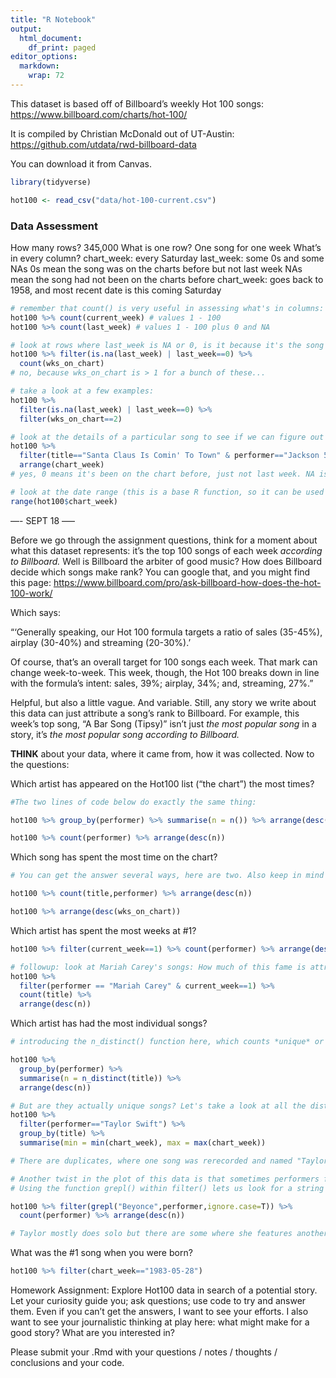 ```yaml
---
title: "R Notebook"
output:
  html_document:
    df_print: paged
editor_options: 
  markdown: 
    wrap: 72
---
```


This dataset is based off of Billboard's weekly Hot 100 songs:
<https://www.billboard.com/charts/hot-100/>

It is compiled by Christian McDonald out of UT-Austin:
<https://github.com/utdata/rwd-billboard-data>

You can download it from Canvas.

```r
library(tidyverse)
```

```r
hot100 <- read_csv("data/hot-100-current.csv")
```

### Data Assessment

How many rows? 345,000 What is one row? One song for one week What's in
every column? chart_week: every Saturday last_week: some 0s and some NAs
0s mean the song was on the charts before but not last week NAs mean the
song had not been on the charts before chart_week: goes back to 1958,
and most recent date is this coming Saturday

```r
# remember that count() is very useful in assessing what's in columns:
hot100 %>% count(current_week) # values 1 - 100
hot100 %>% count(last_week) # values 1 - 100 plus 0 and NA

# look at rows where last_week is NA or 0, is it because it's the song's first week on the charts?
hot100 %>% filter(is.na(last_week) | last_week==0) %>% 
  count(wks_on_chart)
# no, because wks_on_chart is > 1 for a bunch of these...

# take a look at a few examples:
hot100 %>% 
  filter(is.na(last_week) | last_week==0) %>% 
  filter(wks_on_chart==2)

# look at the details of a particular song to see if we can figure out how it works:
hot100 %>% 
  filter(title=="Santa Claus Is Comin' To Town" & performer=="Jackson 5") %>% 
  arrange(chart_week)
# yes, 0 means it's been on the chart before, just not last week. NA is truly new to the charts.

# look at the date range (this is a base R function, so it can be used this way or within summarise()):
range(hot100$chart_week)
```

---- SEPT 18 -----

Before we go through the assignment questions, think for a moment about what this dataset represents: it's the top 100 songs of each week *according to Billboard.* Well is Billboard the arbiter of good music? How does Billboard decide which songs make rank? You can google that, and you might find this page: [https://www.billboard.com/pro/ask-billboard-how-does-the-hot-100-work/](https://www.billboard.com/pro/ask-billboard-how-does-the-hot-100-work/)

Which says: 

"'Generally speaking, our Hot 100 formula targets a ratio of sales (35-45%), airplay (30-40%) and streaming (20-30%).'

Of course, that’s an overall target for 100 songs each week. That mark can change week-to-week. This week, though, the Hot 100 breaks down in line with the formula’s intent: sales, 39%; airplay, 34%; and, streaming, 27%."

Helpful, but also a little vague. And variable. Still, any story we write about this data can just attribute a song's rank to Billboard. For example, this week's top song, "A Bar Song (Tipsy)" isn't just *the most popular song* in a story, it's *the most popular song according to Billboard.*

**THINK** about your data, where it came from, how it was collected. Now to the questions:

Which artist has appeared on the Hot100 list ("the chart") the most
times?

```r
#The two lines of code below do exactly the same thing:

hot100 %>% group_by(performer) %>% summarise(n = n()) %>% arrange(desc(n))

hot100 %>% count(performer) %>% arrange(desc(n))
```

Which song has spent the most time on the chart?

```r
# You can get the answer several ways, here are two. Also keep in mind that song titles are not unique! If you don't include `performer` in the count(), you will see the song "Stay" at the top of the list, but there are 16 performers who sing a song called "Stay."

hot100 %>% count(title,performer) %>% arrange(desc(n))

hot100 %>% arrange(desc(wks_on_chart))

```

Which artist has spent the most weeks at #1?

```r
hot100 %>% filter(current_week==1) %>% count(performer) %>% arrange(desc(n))

# followup: look at Mariah Carey's songs: How much of this fame is attributable to "All I Want for Christmas is You"?
hot100 %>% 
  filter(performer == "Mariah Carey" & current_week==1) %>% 
  count(title) %>% 
  arrange(desc(n))
```

Which artist has had the most individual songs?

```r
# introducing the n_distinct() function here, which counts *unique* or *distinct* values instead of just values.

hot100 %>% 
  group_by(performer) %>% 
  summarise(n = n_distinct(title)) %>% 
  arrange(desc(n))

# But are they actually unique songs? Let's take a look at all the distinct values in `title` for just Taylor Swift:
hot100 %>% 
  filter(performer=="Taylor Swift") %>% 
  group_by(title) %>% 
  summarise(min = min(chart_week), max = max(chart_week))

# There are duplicates, where one song was rerecorded and named "Taylor's Version. Are those unique songs though because they were rerecorded? That's a methodological decision we have to make. We have to define *unique*.
```

```r
# Another twist in the plot of this data is that sometimes performers feature / collaborite with / team up with other performers. 
# Using the function grepl() within filter() lets us look for a string of text inside a cell, rather than just doing an exact match:

hot100 %>% filter(grepl("Beyonce",performer,ignore.case=T)) %>% 
  count(performer) %>% arrange(desc(n))

# Taylor mostly does solo but there are some where she features another artist, or another artist features her... there's also a /, with, etc. A variety of options. What will we include when analyzing Taylor Swift? Another methodological decision.
```

What was the #1 song when you were born?

```r
hot100 %>% filter(chart_week=="1983-05-28")
```

Homework Assignment: 
Explore Hot100 data in search of a potential story. Let your curiosity guide you; ask questions; use code to try and answer them. Even if you can't get the answers, I want to see your efforts. I also want to see your journalistic thinking at play here: what might make for a good story? What are you interested in?

Please submit your .Rmd with your questions / notes / thoughts / conclusions and your code. 
